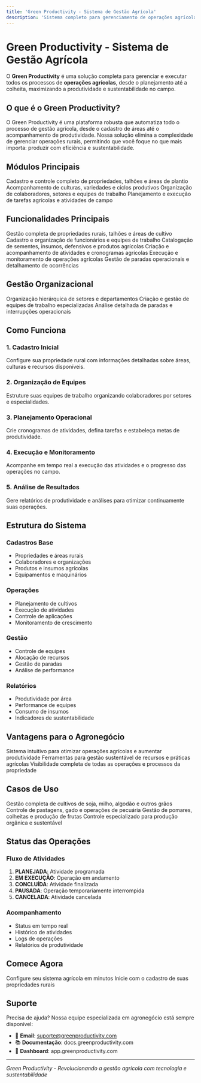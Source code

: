```yaml
---
title: 'Green Productivity - Sistema de Gestão Agrícola'
description: 'Sistema completo para gerenciamento de operações agrícolas e produtividade no campo'
---
```


# Green Productivity - Sistema de Gestão Agrícola

O **Green Productivity** é uma solução completa para gerenciar e executar todos os processos de **operações agrícolas**, desde o planejamento até a colheita, maximizando a produtividade e sustentabilidade no campo.

## O que é o Green Productivity?

O Green Productivity é uma plataforma robusta que automatiza todo o processo de gestão agrícola, desde o cadastro de áreas até o acompanhamento de produtividade. Nossa solução elimina a complexidade de gerenciar operações rurais, permitindo que você foque no que mais importa: produzir com eficiência e sustentabilidade.

## Módulos Principais

<CardGroup cols={2}>
  <Card
    title="Gestão de Áreas"
    icon="map"
  >
    Cadastro e controle completo de propriedades, talhões e áreas de plantio
  </Card>
  <Card
    title="Controle de Produção"
    icon="leaf"
  >
    Acompanhamento de culturas, variedades e ciclos produtivos
  </Card>
  <Card
    title="Gestão de Equipes"
    icon="users"
  >
    Organização de colaboradores, setores e equipes de trabalho
  </Card>
  <Card
    title="Atividades Rurais"
    icon="tractor"
  >
    Planejamento e execução de tarefas agrícolas e atividades de campo
  </Card>
</CardGroup>

## Funcionalidades Principais

<CardGroup cols={2}>
  <Card
    title="Cadastro de Propriedades"
    href="/documents/Cadastro/Areas"
    icon="map-pin"
  >
    Gestão completa de propriedades rurais, talhões e áreas de cultivo
  </Card>
  <Card
    title="Gestão de Colaboradores"
    href="/documents/Cadastro/Colaboradores"
    icon="user-plus"
  >
    Cadastro e organização de funcionários e equipes de trabalho
  </Card>
  <Card
    title="Controle de Produtos"
    href="/documents/Cadastro/Produtos"
    icon="package"
  >
    Catalogação de sementes, insumos, defensivos e produtos agrícolas
  </Card>
  <Card
    title="Planejamento de Tarefas"
    href="/documents/Cadastro/Tarefas"
    icon="calendar"
  >
    Criação e acompanhamento de atividades e cronogramas agrícolas
  </Card>
  <Card
    title="Atividades de Campo"
    href="/documents/Cadastro/Atividades"
    icon="activity"
  >
    Execução e monitoramento de operações agrícolas
  </Card>
  <Card
    title="Controle de Paradas"
    href="/documents/Cadastro/Paradas"
    icon="pause-circle"
  >
    Gestão de paradas operacionais e detalhamento de ocorrências
  </Card>
</CardGroup>

## Gestão Organizacional

<CardGroup cols={2}>
  <Card
    title="Estrutura de Setores"
    href="/documents/Cadastro/Setor"
    icon="building"
  >
    Organização hierárquica de setores e departamentos
  </Card>
  <Card
    title="Formação de Equipes"
    href="/documents/Cadastro/Equipes"
    icon="users"
  >
    Criação e gestão de equipes de trabalho especializadas
  </Card>
  <Card
    title="Detalhamento de Paradas"
    href="/documents/Cadastro/DetalhamentoDeParadas"
    icon="clipboard-list"
  >
    Análise detalhada de paradas e interrupções operacionais
  </Card>
</CardGroup>

## Como Funciona

### 1. **Cadastro Inicial**
Configure sua propriedade rural com informações detalhadas sobre áreas, culturas e recursos disponíveis.

### 2. **Organização de Equipes**
Estruture suas equipes de trabalho organizando colaboradores por setores e especialidades.

### 3. **Planejamento Operacional**
Crie cronogramas de atividades, defina tarefas e estabeleça metas de produtividade.

### 4. **Execução e Monitoramento**
Acompanhe em tempo real a execução das atividades e o progresso das operações no campo.

### 5. **Análise de Resultados**
Gere relatórios de produtividade e análises para otimizar continuamente suas operações.

## Estrutura do Sistema

### **Cadastros Base**
- Propriedades e áreas rurais
- Colaboradores e organizações
- Produtos e insumos agrícolas
- Equipamentos e maquinários

### **Operações**
- Planejamento de cultivos
- Execução de atividades
- Controle de aplicações
- Monitoramento de crescimento

### **Gestão**
- Controle de equipes
- Alocação de recursos
- Gestão de paradas
- Análise de performance

### **Relatórios**
- Produtividade por área
- Performance de equipes
- Consumo de insumos
- Indicadores de sustentabilidade

## Vantagens para o Agronegócio

<CardGroup cols={3}>
  <Card
    title="Eficiência"
    icon="zap"
  >
    Sistema intuitivo para otimizar operações agrícolas e aumentar produtividade
  </Card>
  <Card
    title="Sustentabilidade"
    icon="leaf"
  >
    Ferramentas para gestão sustentável de recursos e práticas agrícolas
  </Card>
  <Card
    title="Controle Total"
    icon="shield-check"
  >
    Visibilidade completa de todas as operações e processos da propriedade
  </Card>
</CardGroup>

## Casos de Uso

<CardGroup cols={2}>
  <Card
    title="Fazendas de Grãos"
    icon="wheat"
  >
    Gestão completa de cultivos de soja, milho, algodão e outros grãos
  </Card>
  <Card
    title="Pecuária"
    icon="cow"
  >
    Controle de pastagens, gado e operações de pecuária
  </Card>
  <Card
    title="Fruticultura"
    icon="apple"
  >
    Gestão de pomares, colheitas e produção de frutas
  </Card>
  <Card
    title="Agricultura Orgânica"
    icon="sprout"
  >
    Controle especializado para produção orgânica e sustentável
  </Card>
</CardGroup>

## Status das Operações

### **Fluxo de Atividades**
1. **PLANEJADA**: Atividade programada
2. **EM EXECUÇÃO**: Operação em andamento
3. **CONCLUÍDA**: Atividade finalizada
4. **PAUSADA**: Operação temporariamente interrompida
5. **CANCELADA**: Atividade cancelada

### **Acompanhamento**
- Status em tempo real
- Histórico de atividades
- Logs de operações
- Relatórios de produtividade

## Comece Agora

<CardGroup cols={2}>
  <Card
    title="Primeiros Passos"
    href="/quickstart"
    icon="rocket"
  >
    Configure seu sistema agrícola em minutos
  </Card>
  <Card
    title="Cadastros Básicos"
    href="/documents/Cadastro/Areas"
    icon="map"
  >
    Inicie com o cadastro de suas propriedades rurais
  </Card>
</CardGroup>

## Suporte

Precisa de ajuda? Nossa equipe especializada em agronegócio está sempre disponível:

- 📧 **Email**: suporte@greenproductivity.com
- 📚 **Documentação**: docs.greenproductivity.com
- 🚀 **Dashboard**: app.greenproductivity.com

---

*Green Productivity - Revolucionando a gestão agrícola com tecnologia e sustentabilidade*

